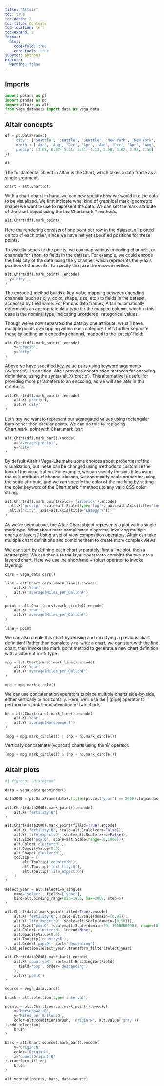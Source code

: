 ```yaml
---
title: "Altair"
toc: true
toc-depth: 2
toc-title: Contents
toc-location: left
toc-expand: 2
format:
  html:
    code-fold: true
    code-tools: true
jupyter: python3
execute: 
  warning: false
---
```


## Imports

```python
import polars as pl
import pandas as pd
import altair as alt
from vega_datasets import data as vega_data

```


## Altair concepts

```python
df = pd.DataFrame({
    'city': ['Seattle', 'Seattle', 'Seattle', 'New York', 'New York', 'New York', 'Chicago', 'Chicago', 'Chicago'],
    'month': ['Apr', 'Aug', 'Dec', 'Apr', 'Aug', 'Dec', 'Apr', 'Aug', 'Dec'],
    'precip': [2.68, 0.87, 5.31, 3.94, 4.13, 3.58, 3.62, 3.98, 2.56]
})

df

```

The fundamental object in Altair is the Chart, which takes a data frame as a single argument.

```python

chart = alt.Chart(df)

```

With a chart object in hand, we can now specify how we would like the data to be visualized. We first indicate what kind of graphical mark (geometric shape) we want to use to represent the data. We can set the mark attribute of the chart object using the the Chart.mark_* methods.

```python

alt.Chart(df).mark_point()

```

Here the rendering consists of one point per row in the dataset, all plotted on top of each other, since we have not yet specified positions for these points.

To visually separate the points, we can map various encoding channels, or channels for short, to fields in the dataset. For example, we could encode the field city of the data using the y channel, which represents the y-axis position of the points. To specify this, use the encode method.
```python

alt.Chart(df).mark_point().encode(
  y='city',
)

```

The encode() method builds a key-value mapping between encoding channels (such as x, y, color, shape, size, etc.) to fields in the dataset, accessed by field name. For Pandas data frames, Altair automatically determines an appropriate data type for the mapped column, which in this case is the nominal type, indicating unordered, categorical values.

Though we’ve now separated the data by one attribute, we still have multiple points overlapping within each category. Let’s further separate these by adding an x encoding channel, mapped to the 'precip' field:

```python

alt.Chart(df).mark_point().encode(
    x='precip',
    y='city'
)

```

Above we have specified key-value pairs using keyword arguments (x='precip'). In addition, Altair provides construction methods for encoding definitions, using the syntax alt.X('precip'). This alternative is useful for providing more parameters to an encoding, as we will see later in this notebook.


```python

alt.Chart(df).mark_point().encode(
    alt.X('precip'),
    alt.Y('city')
)

```

Let’s say we want to represent our aggregated values using rectangular bars rather than circular points. We can do this by replacing Chart.mark_point with Chart.mark_bar:

```python

alt.Chart(df).mark_bar().encode(
    x='average(precip)',
    y='city'
)

```


By default Altair / Vega-Lite make some choices about properties of the visualization, but these can be changed using methods to customize the look of the visualization. For example, we can specify the axis titles using the axis attribute of channel classes, we can modify scale properties using the scale attribute, and we can specify the color of the marking by setting the color keyword of the Chart.mark_* methods to any valid CSS color string.

```python

alt.Chart(df).mark_point(color='firebrick').encode(
  alt.X('precip', scale=alt.Scale(type='log'), axis=alt.Axis(title='Log-Scaled Values')),
  alt.Y('city', axis=alt.Axis(title='Category')),
)

```

As we’ve seen above, the Altair Chart object represents a plot with a single mark type. What about more complicated diagrams, involving multiple charts or layers? Using a set of view composition operators, Altair can take multiple chart definitions and combine them to create more complex views.

We can start by defining each chart separately: first a line plot, then a scatter plot. We can then use the layer operator to combine the two into a layered chart. Here we use the shorthand + (plus) operator to invoke layering:

```python
cars = vega_data.cars()

line = alt.Chart(cars).mark_line().encode(
    alt.X('Year'),
    alt.Y('average(Miles_per_Gallon)')
)

point = alt.Chart(cars).mark_circle().encode(
    alt.X('Year'),
    alt.Y('average(Miles_per_Gallon)')
)

line + point

```

We can also create this chart by reusing and modifying a previous chart definition! Rather than completely re-write a chart, we can start with the line chart, then invoke the mark_point method to generate a new chart definition with a different mark type.

```python

mpg = alt.Chart(cars).mark_line().encode(
    alt.X('Year'),
    alt.Y('average(Miles_per_Gallon)')
)

mpg + mpg.mark_circle()

```

We can use concatenation operators to place multiple charts side-by-side, either vertically or horizontally. Here, we’ll use the | (pipe) operator to perform horizontal concatenation of two charts.

```python

hp = alt.Chart(cars).mark_line().encode(
    alt.X('Year'),
    alt.Y('average(Horsepower)')
)

(mpg + mpg.mark_circle()) | (hp + hp.mark_circle())

```

Vertically concatenate (vconcat) charts using the '&' operator.

```python

(mpg + mpg.mark_circle()) & (hp + hp.mark_circle())

```


## Altair plots

```python
#| fig-cap: "Histogram"

data = vega_data.gapminder()

data2000 = pl.DataFrame(data).filter(pl.col("year") == 2000).to_pandas()

```

```python

alt.Chart(data2000).mark_point().encode(
    alt.X('fertility:Q')
)

```

```python

alt.Chart(data2000).mark_point(filled=True).encode(
    alt.X('fertility:Q', scale=alt.Scale(zero=False)),
    alt.Y('life_expect:Q', scale=alt.Scale(zero=False)),
    alt.Size('pop:Q', scale=alt.Scale(range=[0,1000])),
    alt.Color('cluster:N'),
    alt.OpacityValue(0.5),
    alt.Shape('cluster:N'),
    tooltip = [
        alt.Tooltip('country:N'),
        alt.Tooltip('fertility:Q'),
        alt.Tooltip('life_expect:Q')
    ]
)

```

```python

select_year = alt.selection_single(
    name='select', fields=['year'],
    bind=alt.binding_range(min=1955, max=2005, step=5)
)

alt.Chart(data).mark_point(filled=True).encode(
    alt.X('fertility:Q', scale=alt.Scale(domain=[0,9])),
    alt.Y('life_expect:Q', scale=alt.Scale(domain=[0,90])),
    alt.Size('pop:Q', scale=alt.Scale(domain=[0, 1200000000], range=[0,1000])),
    alt.Color('cluster:N', legend=None),
    alt.OpacityValue(0.5),
    alt.Tooltip('country:N'),
    alt.Order('pop:Q', sort='descending')
).add_selection(select_year).transform_filter(select_year)

```

```python

alt.Chart(data2000).mark_bar().encode(
    alt.X('country:N', sort=alt.EncodingSortField(
      field='pop', order='descending')
    ),
    alt.Y('pop:Q')
)

```

```python

source = vega_data.cars()

brush = alt.selection(type='interval')

points = alt.Chart(source).mark_point().encode(
    x='Horsepower:Q',
    y='Miles_per_Gallon:Q',
    color=alt.condition(brush, 'Origin:N', alt.value('gray'))
).add_selection(
    brush
)

bars = alt.Chart(source).mark_bar().encode(
    y='Origin:N',
    color='Origin:N',
    x='count(Origin):Q'
).transform_filter(
    brush
)

alt.vconcat(points, bars, data=source)

```